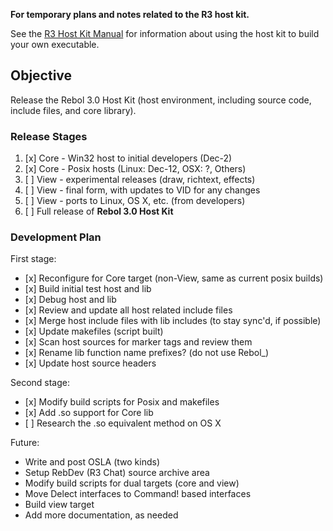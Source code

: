 '''For temporary plans and notes related to the R3 host kit.'''

See the [http://www.rebol.com/r3/docs/concepts/host-kit.html R3 Host Kit Manual] for information about using the host kit to build your own executable.

==Objective==

Release the Rebol 3.0 Host Kit (host environment, including source code, include files, and core library).

===Release Stages===

#[x] Core - Win32 host to initial developers (Dec-2)
#[x] Core - Posix hosts (Linux: Dec-12, OSX: ?, Others)
#[ ] View - experimental releases (draw, richtext, effects)
#[ ] View - final form, with updates to VID for any changes
#[ ] View - ports to Linux, OS X, etc. (from developers)
#[ ] Full release of '''Rebol 3.0 Host Kit'''

===Development Plan===

First stage:

*[x] Reconfigure for Core target (non-View, same as current posix builds)
*[x] Build initial test host and lib
*[x] Debug host and lib
*[x] Review and update all host related include files
*[x] Merge host include files with lib includes (to stay sync'd, if possible)
*[x] Update makefiles (script built)
*[x] Scan host sources for marker tags and review them
*[x] Rename lib function name prefixes? (do not use Rebol_)
*[x] Update host source headers

Second stage:

*[x] Modify build scripts for Posix and makefiles
*[x] Add .so support for Core lib
*[ ] Research the .so equivalent method on OS X

Future:

*Write and post OSLA (two kinds)
*Setup RebDev (R3 Chat) source archive area
*Modify build scripts for dual targets (core and view)
*Move Delect interfaces to Command! based interfaces
*Build view target
*Add more documentation, as needed